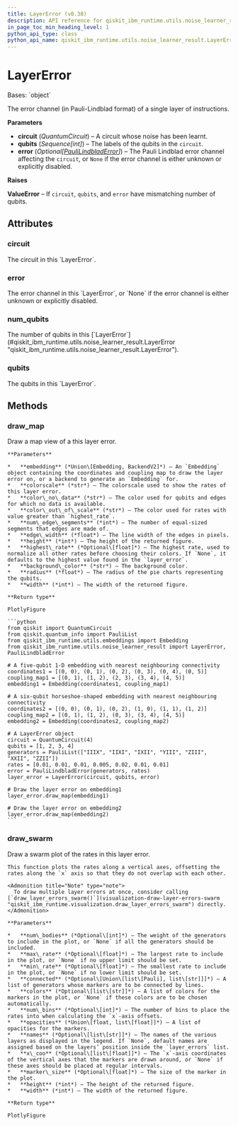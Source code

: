 ```yaml
---
title: LayerError (v0.38)
description: API reference for qiskit_ibm_runtime.utils.noise_learner_result.LayerError in qiskit-ibm-runtime v0.38
in_page_toc_min_heading_level: 1
python_api_type: class
python_api_name: qiskit_ibm_runtime.utils.noise_learner_result.LayerError
---
```


# LayerError

<Class id="qiskit_ibm_runtime.utils.noise_learner_result.LayerError" isDedicatedPage={true} github="https://github.com/Qiskit/qiskit-ibm-runtime/tree/stable/0.38/qiskit_ibm_runtime/utils/noise_learner_result.py#L136-L349" signature="LayerError(circuit, qubits, error=None)" modifiers="class">
  Bases: `object`

  The error channel (in Pauli-Lindblad format) of a single layer of instructions.

  **Parameters**

  *   **circuit** (*QuantumCircuit*) – A circuit whose noise has been learnt.
  *   **qubits** (*Sequence\[int]*) – The labels of the qubits in the `circuit`.
  *   **error** (*Optional\[*[*PauliLindbladError*](utils-noise-learner-result-pauli-lindblad-error "qiskit_ibm_runtime.utils.noise_learner_result.PauliLindbladError")*]*) – The Pauli Lindblad error channel affecting the `circuit`, or `None` if the error channel is either unknown or explicitly disabled.

  **Raises**

  **ValueError** – If `circuit`, `qubits`, and `error` have mismatching number of qubits.

  ## Attributes

  ### circuit

  <Attribute id="qiskit_ibm_runtime.utils.noise_learner_result.LayerError.circuit">
    The circuit in this `LayerError`.
  </Attribute>

  ### error

  <Attribute id="qiskit_ibm_runtime.utils.noise_learner_result.LayerError.error">
    The error channel in this `LayerError`, or `None` if the error channel is either unknown or explicitly disabled.
  </Attribute>

  ### num\_qubits

  <Attribute id="qiskit_ibm_runtime.utils.noise_learner_result.LayerError.num_qubits">
    The number of qubits in this [`LayerError`](#qiskit_ibm_runtime.utils.noise_learner_result.LayerError "qiskit_ibm_runtime.utils.noise_learner_result.LayerError").
  </Attribute>

  ### qubits

  <Attribute id="qiskit_ibm_runtime.utils.noise_learner_result.LayerError.qubits">
    The qubits in this `LayerError`.
  </Attribute>

  ## Methods

  ### draw\_map

  <Function id="qiskit_ibm_runtime.utils.noise_learner_result.LayerError.draw_map" github="https://github.com/Qiskit/qiskit-ibm-runtime/tree/stable/0.38/qiskit_ibm_runtime/utils/noise_learner_result.py#L195-L275" signature="draw_map(embedding, colorscale='Bluered', color_no_data='lightgray', color_out_of_scale='lightgreen', num_edge_segments=16, edge_width=4, height=500, highest_rate=None, background_color='white', radius=0.25, width=800)">
    Draw a map view of a this layer error.

    **Parameters**

    *   **embedding** (*Union\[Embedding, BackendV2]*) – An `Embedding` object containing the coordinates and coupling map to draw the layer error on, or a backend to generate an `Embedding` for.
    *   **colorscale** (*str*) – The colorscale used to show the rates of this layer error.
    *   **color\_no\_data** (*str*) – The color used for qubits and edges for which no data is available.
    *   **color\_out\_of\_scale** (*str*) – The color used for rates with value greater than `highest_rate`.
    *   **num\_edge\_segments** (*int*) – The number of equal-sized segments that edges are made of.
    *   **edge\_width** (*float*) – The line width of the edges in pixels.
    *   **height** (*int*) – The height of the returned figure.
    *   **highest\_rate** (*Optional\[float]*) – The highest rate, used to normalize all other rates before choosing their colors. If `None`, it defaults to the highest value found in the `layer_error`.
    *   **background\_color** (*str*) – The background color.
    *   **radius** (*float*) – The radius of the pie charts representing the qubits.
    *   **width** (*int*) – The width of the returned figure.

    **Return type**

    PlotlyFigure

    ```python
    from qiskit import QuantumCircuit
    from qiskit.quantum_info import PauliList
    from qiskit_ibm_runtime.utils.embeddings import Embedding
    from qiskit_ibm_runtime.utils.noise_learner_result import LayerError, PauliLindbladError

    # A five-qubit 1-D embedding with nearest neighbouring connectivity
    coordinates1 = [(0, 0), (0, 1), (0, 2), (0, 3), (0, 4), (0, 5)]
    coupling_map1 = [(0, 1), (1, 2), (2, 3), (3, 4), (4, 5)]
    embedding1 = Embedding(coordinates1, coupling_map1)

    # A six-qubit horseshoe-shaped embedding with nearest neighbouring connectivity
    coordinates2 = [(0, 0), (0, 1), (0, 2), (1, 0), (1, 1), (1, 2)]
    coupling_map2 = [(0, 1), (1, 2), (0, 3), (3, 4), (4, 5)]
    embedding2 = Embedding(coordinates2, coupling_map2)

    # A LayerError object
    circuit = QuantumCircuit(4)
    qubits = [1, 2, 3, 4]
    generators = PauliList(["IIIX", "IIXI", "IXII", "YIII", "ZIII", "XXII", "ZZII"])
    rates = [0.01, 0.01, 0.01, 0.005, 0.02, 0.01, 0.01]
    error = PauliLindbladError(generators, rates)
    layer_error = LayerError(circuit, qubits, error)

    # Draw the layer error on embedding1
    layer_error.draw_map(embedding1)

    # Draw the layer error on embedding2
    layer_error.draw_map(embedding2)
    ```
  </Function>

  ### draw\_swarm

  <Function id="qiskit_ibm_runtime.utils.noise_learner_result.LayerError.draw_swarm" github="https://github.com/Qiskit/qiskit-ibm-runtime/tree/stable/0.38/qiskit_ibm_runtime/utils/noise_learner_result.py#L277-L341" signature="draw_swarm(num_bodies=None, max_rate=None, min_rate=None, connected=None, colors=None, num_bins=None, opacities=0.4, names=None, x_coo=None, marker_size=None, height=500, width=800)">
    Draw a swarm plot of the rates in this layer error.

    This function plots the rates along a vertical axes, offsetting the rates along the `x` axis so that they do not overlap with each other.

    <Admonition title="Note" type="note">
      To draw multiple layer errors at once, consider calling [`draw_layer_errors_swarm()`](visualization-draw-layer-errors-swarm "qiskit_ibm_runtime.visualization.draw_layer_errors_swarm") directly.
    </Admonition>

    **Parameters**

    *   **num\_bodies** (*Optional\[int]*) – The weight of the generators to include in the plot, or `None` if all the generators should be included.
    *   **max\_rate** (*Optional\[float]*) – The largest rate to include in the plot, or `None` if no upper limit should be set.
    *   **min\_rate** (*Optional\[float]*) – The smallest rate to include in the plot, or `None` if no lower limit should be set.
    *   **connected** (*Optional\[Union\[list\[Pauli], list\[str]]]*) – A list of generators whose markers are to be connected by lines.
    *   **colors** (*Optional\[list\[str]]*) – A list of colors for the markers in the plot, or `None` if these colors are to be chosen automatically.
    *   **num\_bins** (*Optional\[int]*) – The number of bins to place the rates into when calculating the `x`-axis offsets.
    *   **opacities** (*Union\[float, list\[float]]*) – A list of opacities for the markers.
    *   **names** (*Optional\[list\[str]]*) – The names of the various layers as displayed in the legend. If `None`, default names are assigned based on the layers’ position inside the `layer_errors` list.
    *   **x\_coo** (*Optional\[list\[float]]*) – The `x`-axis coordinates of the vertical axes that the markers are drawn around, or `None` if these axes should be placed at regular intervals.
    *   **marker\_size** (*Optional\[float]*) – The size of the marker in the plot.
    *   **height** (*int*) – The height of the returned figure.
    *   **width** (*int*) – The width of the returned figure.

    **Return type**

    PlotlyFigure
  </Function>
</Class>

